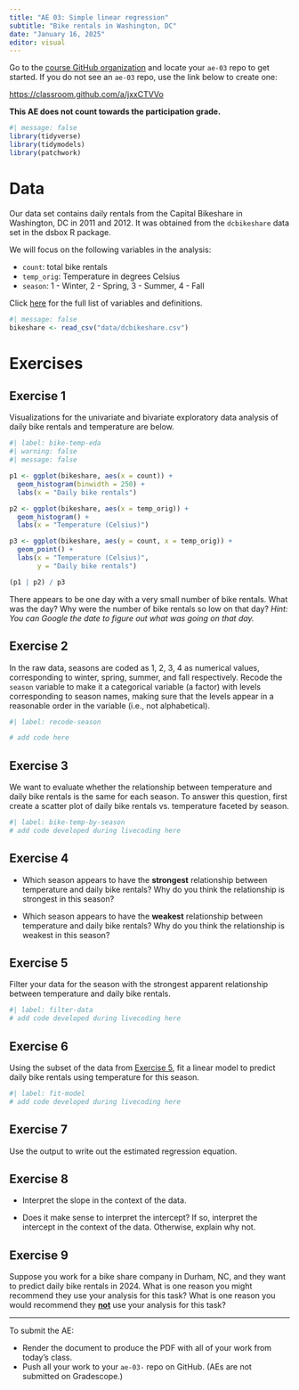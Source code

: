 ```yaml
---
title: "AE 03: Simple linear regression" 
subtitle: "Bike rentals in Washington, DC"
date: "January 16, 2025"
editor: visual
---
```


::: callout-important
Go to the [course GitHub organization](https://github.com/sta210-sp25) and locate your `ae-03` repo to get started. If you do not see an `ae-03` repo, use the link below to create one:

<https://classroom.github.com/a/jxxCTVVo>

**This AE does not count towards the participation grade.**
:::

```r
#| message: false
library(tidyverse)
library(tidymodels)
library(patchwork)
```

# Data

Our data set contains daily rentals from the Capital Bikeshare in Washington, DC in 2011 and 2012. It was obtained from the `dcbikeshare` data set in the dsbox R package.

We will focus on the following variables in the analysis:

-   `count`: total bike rentals
-   `temp_orig`: Temperature in degrees Celsius
-   `season`: 1 - Winter, 2 - Spring, 3 - Summer, 4 - Fall

Click [here](https://tidyverse.github.io/dsbox/reference/dcbikeshare.html) for the full list of variables and definitions.

```r
#| message: false
bikeshare <- read_csv("data/dcbikeshare.csv")
```

# Exercises

## Exercise 1

Visualizations for the univariate and bivariate exploratory data analysis of daily bike rentals and temperature are below.

```r
#| label: bike-temp-eda
#| warning: false
#| message: false

p1 <- ggplot(bikeshare, aes(x = count)) +
  geom_histogram(binwidth = 250) + 
  labs(x = "Daily bike rentals")

p2 <- ggplot(bikeshare, aes(x = temp_orig)) +
  geom_histogram() + 
  labs(x = "Temperature (Celsius)")

p3 <- ggplot(bikeshare, aes(y = count, x = temp_orig)) +
  geom_point() + 
  labs(x = "Temperature (Celsius)", 
       y = "Daily bike rentals")

(p1 | p2) / p3
```

There appears to be one day with a very small number of bike rentals. What was the day? Why were the number of bike rentals so low on that day? *Hint: You can Google the date to figure out what was going on that day.*

## Exercise 2

In the raw data, seasons are coded as 1, 2, 3, 4 as numerical values, corresponding to winter, spring, summer, and fall respectively. Recode the `season` variable to make it a categorical variable (a factor) with levels corresponding to season names, making sure that the levels appear in a reasonable order in the variable (i.e., not alphabetical).

```r
#| label: recode-season

# add code here
```

## Exercise 3

We want to evaluate whether the relationship between temperature and daily bike rentals is the same for each season. To answer this question, first create a scatter plot of daily bike rentals vs. temperature faceted by season.

```r
#| label: bike-temp-by-season
# add code developed during livecoding here
```

## Exercise 4

-   Which season appears to have the **strongest** relationship between temperature and daily bike rentals? Why do you think the relationship is strongest in this season?

-   Which season appears to have the **weakest** relationship between temperature and daily bike rentals? Why do you think the relationship is weakest in this season?

## Exercise 5 {data-link="Exercise 10"}

Filter your data for the season with the strongest apparent relationship between temperature and daily bike rentals.

```r
#| label: filter-data
# add code developed during livecoding here
```

## Exercise 6

::: {.callout-note appearance="minimal" icon="false"}
Using the subset of the data from [Exercise 5], fit a linear model to predict daily bike rentals using temperature for this season.
:::

```r
#| label: fit-model
# add code developed during livecoding here
```

## Exercise 7

Use the output to write out the estimated regression equation.

## Exercise 8

-   Interpret the slope in the context of the data.

-   Does it make sense to interpret the intercept? If so, interpret the intercept in the context of the data. Otherwise, explain why not.

## Exercise 9

Suppose you work for a bike share company in Durham, NC, and they want to predict daily bike rentals in 2024. What is one reason you might recommend they use your analysis for this task? What is one reason you would recommend they [**not**]{.underline} use your analysis for this task?

------------------------------------------------------------------------

::: callout-important
To submit the AE:

-   Render the document to produce the PDF with all of your work from today's class.
-   Push all your work to your `ae-03-` repo on GitHub. (AEs are not submitted on Gradescope.)
:::
